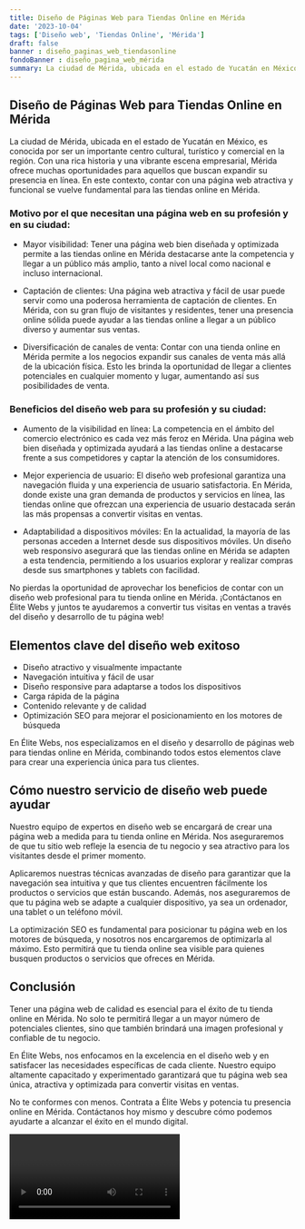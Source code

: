 ```yaml
---
title: Diseño de Páginas Web para Tiendas Online en Mérida
date: '2023-10-04'
tags: ['Diseño web', 'Tiendas Online', 'Mérida']
draft: false
banner : diseño_paginas_web_tiendasonline
fondoBanner : diseño_pagina_web_mérida
summary: La ciudad de Mérida, ubicada en el estado de Yucatán en México, es conocida por ser un importante centro cultural, turístico y comercial en la región. Con una rica historia y una vibrante escena empresarial, Mérida ofrece muchas oportunidades para aquellos que buscan expandir su presencia en línea. En este contexto, contar con una página web atractiva y funcional se vuelve fundamental para las tiendas online en Mérida.
---
```


## Diseño de Páginas Web para Tiendas Online en Mérida

La ciudad de Mérida, ubicada en el estado de Yucatán en México, es conocida por ser un importante centro cultural, turístico y comercial en la región. Con una rica historia y una vibrante escena empresarial, Mérida ofrece muchas oportunidades para aquellos que buscan expandir su presencia en línea. En este contexto, contar con una página web atractiva y funcional se vuelve fundamental para las tiendas online en Mérida.

### Motivo por el que necesitan una página web en su profesión y en su ciudad:

- Mayor visibilidad: Tener una página web bien diseñada y optimizada permite a las tiendas online en Mérida destacarse ante la competencia y llegar a un público más amplio, tanto a nivel local como nacional e incluso internacional.

- Captación de clientes: Una página web atractiva y fácil de usar puede servir como una poderosa herramienta de captación de clientes. En Mérida, con su gran flujo de visitantes y residentes, tener una presencia online sólida puede ayudar a las tiendas online a llegar a un público diverso y aumentar sus ventas.

- Diversificación de canales de venta: Contar con una tienda online en Mérida permite a los negocios expandir sus canales de venta más allá de la ubicación física. Esto les brinda la oportunidad de llegar a clientes potenciales en cualquier momento y lugar, aumentando así sus posibilidades de venta.

### Beneficios del diseño web para su profesión y su ciudad:

- Aumento de la visibilidad en línea: La competencia en el ámbito del comercio electrónico es cada vez más feroz en Mérida. Una página web bien diseñada y optimizada ayudará a las tiendas online a destacarse frente a sus competidores y captar la atención de los consumidores.

- Mejor experiencia de usuario: El diseño web profesional garantiza una navegación fluida y una experiencia de usuario satisfactoria. En Mérida, donde existe una gran demanda de productos y servicios en línea, las tiendas online que ofrezcan una experiencia de usuario destacada serán las más propensas a convertir visitas en ventas.

- Adaptabilidad a dispositivos móviles: En la actualidad, la mayoría de las personas acceden a Internet desde sus dispositivos móviles. Un diseño web responsivo asegurará que las tiendas online en Mérida se adapten a esta tendencia, permitiendo a los usuarios explorar y realizar compras desde sus smartphones y tablets con facilidad.

No pierdas la oportunidad de aprovechar los beneficios de contar con un diseño web profesional para tu tienda online en Mérida. ¡Contáctanos en Élite Webs y juntos te ayudaremos a convertir tus visitas en ventas a través del diseño y desarrollo de tu página web!

<GifSeo />

<Cta />

## Elementos clave del diseño web exitoso

- Diseño atractivo y visualmente impactante
- Navegación intuitiva y fácil de usar
- Diseño responsive para adaptarse a todos los dispositivos
- Carga rápida de la página
- Contenido relevante y de calidad
- Optimización SEO para mejorar el posicionamiento en los motores de búsqueda

En Élite Webs, nos especializamos en el diseño y desarrollo de páginas web para tiendas online en Mérida, combinando todos estos elementos clave para crear una experiencia única para tus clientes.

## Cómo nuestro servicio de diseño web puede ayudar

Nuestro equipo de expertos en diseño web se encargará de crear una página web a medida para tu tienda online en Mérida. Nos aseguraremos de que tu sitio web refleje la esencia de tu negocio y sea atractivo para los visitantes desde el primer momento.

Aplicaremos nuestras técnicas avanzadas de diseño para garantizar que la navegación sea intuitiva y que tus clientes encuentren fácilmente los productos o servicios que están buscando. Además, nos aseguraremos de que tu página web se adapte a cualquier dispositivo, ya sea un ordenador, una tablet o un teléfono móvil.

La optimización SEO es fundamental para posicionar tu página web en los motores de búsqueda, y nosotros nos encargaremos de optimizarla al máximo. Esto permitirá que tu tienda online sea visible para quienes busquen productos o servicios que ofreces en Mérida.

## Conclusión

Tener una página web de calidad es esencial para el éxito de tu tienda online en Mérida. No solo te permitirá llegar a un mayor número de potenciales clientes, sino que también brindará una imagen profesional y confiable de tu negocio.

En Élite Webs, nos enfocamos en la excelencia en el diseño web y en satisfacer las necesidades específicas de cada cliente. Nuestro equipo altamente capacitado y experimentado garantizará que tu página web sea única, atractiva y optimizada para convertir visitas en ventas.

No te conformes con menos. Contrata a Élite Webs y potencia tu presencia online en Mérida. Contáctanos hoy mismo y descubre cómo podemos ayudarte a alcanzar el éxito en el mundo digital.

<Video />

<CtaBot job='Tiendas Online' city='Mérida'/>

<Gmaps query='Mérida+españa+maps' />